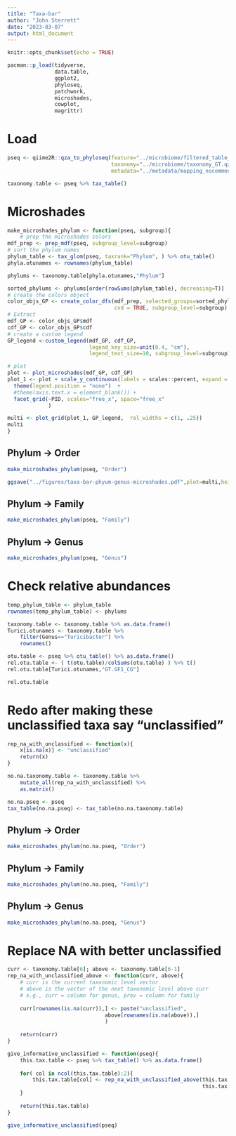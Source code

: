 ```yaml
---
title: "Taxa-bar"
author: "John Sterrett"
date: "2023-03-07"
output: html_document
---
```


```r
knitr::opts_chunk$set(echo = TRUE)

pacman::p_load(tidyverse,
               data.table,
               ggplot2,
               phyloseq,
               patchwork,
               microshades,
               cowplot,
               magrittr)
```

# Load
```r
pseq <- qiime2R::qza_to_phyloseq(feature="../microbiome/filtered_table_GT.qza",
                                 taxonomy="../microbiome/taxonomy_GT.qza",
                                 metadata="../metadata/mapping_nocomment.tsv")

taxonomy.table <- pseq %>% tax_table()


```

# Microshades {.tabset}
```r
make_microshades_phylum <- function(pseq, subgroup){
    # prep the microshades colors
mdf_prep <- prep_mdf(pseq, subgroup_level=subgroup)
# sort the phylum names
phylum_table <- tax_glom(pseq, taxrank="Phylum", ) %>% otu_table()
phyla.otunames <- rownames(phylum_table)

phylums <- taxonomy.table[phyla.otunames,"Phylum"]

sorted_phylums <- phylums[order(rowSums(phylum_table), decreasing=T)]
# create the colors object
color_objs_GP <- create_color_dfs(mdf_prep, selected_groups=sorted_phylums[5:1], 
                                  cvd = TRUE, subgroup_level=subgroup)
# Extract
mdf_GP <- color_objs_GP$mdf
cdf_GP <- color_objs_GP$cdf
# create a custom legend
GP_legend <-custom_legend(mdf_GP, cdf_GP, 
                          legend_key_size=unit(0.4, "cm"),
                          legend_text_size=10, subgroup_level=subgroup)

# plot
plot <- plot_microshades(mdf_GP, cdf_GP)
plot_1 <- plot + scale_y_continuous(labels = scales::percent, expand = expansion(0)) +
  theme(legend.position = "none")  +
  #theme(axis.text.x = element_blank()) +
  facet_grid(~PID, scales="free_x", space="free_x"
             )

multi <- plot_grid(plot_1, GP_legend,  rel_widths = c(1, .25))
multi
}

```
## Phylum -> Order
```r
make_microshades_phylum(pseq, "Order")

ggsave("../figures/taxa-bar-phyum-genus-microshades.pdf",plot=multi,height=10,width=10)
```

## Phylum -> Family
```r
make_microshades_phylum(pseq, "Family")
```


## Phylum -> Genus
```r
make_microshades_phylum(pseq, "Genus")
```

# Check relative abundances

```r
temp_phylum_table <- phylum_table
rownames(temp_phylum_table) <- phylums

taxonomy.table <- taxonomy.table %>% as.data.frame()
Turici.otunames <- taxonomy.table %>%
    filter(Genus=="Turicibacter") %>% 
    rownames()

otu.table <- pseq %>% otu_table() %>% as.data.frame()
rel.otu.table <- ( t(otu.table)/colSums(otu.table) ) %>% t()
rel.otu.table[Turici.otunames,"GT.GF1_CG"]

rel.otu.table
```

# Redo after making these unclassified taxa say "unclassified" {.tabset}
```r

rep_na_with_unclassified <- function(x){
    x[is.na(x)] <- "unclassified"
    return(x)
}

no.na.taxonomy.table <- taxonomy.table %>% 
    mutate_all(rep_na_with_unclassified) %>% 
    as.matrix()

no.na.pseq <- pseq
tax_table(no.na.pseq) <- tax_table(no.na.taxonomy.table)
```

## Phylum -> Order
```r
make_microshades_phylum(no.na.pseq, "Order")
```

## Phylum -> Family
```r
make_microshades_phylum(no.na.pseq, "Family")
```

## Phylum -> Genus
```r
make_microshades_phylum(no.na.pseq, "Genus")
```

# Replace NA with better unclassified
```r

curr <- taxonomy.table[6]; above <- taxonomy.table[6-1]
rep_na_with_unclassified_above <- function(curr, above){
    # curr is the current taxonomic level vector
    # above is the vector of the next taxonomic level above curr
    # e.g., curr = column for genus, prev = column for family
    
    curr[rownames(is.na(curr)),] <- paste("unclassified", 
                               above[rownames(is.na(above)),]
                               )
    
    return(curr)
}

give_informative_unclassified <- function(pseq){
    this.tax.table <- pseq %>% tax_table() %>% as.data.frame()
    
    for( col in ncol(this.tax.table):2){
        this.tax.table[col] <- rep_na_with_unclassified_above(this.tax.table[col], 
                                                              this.tax.table[col-1])
    }
    
    return(this.tax.table)
}

give_informative_unclassified(pseq)
```